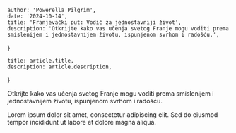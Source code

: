 
    author: 'Powerella Pilgrim',
    date: '2024-10-14',
    title: 'Franjevački put: Vodič za jednostavniji život',
    description: 'Otkrijte kako vas učenja svetog Franje mogu voditi prema smislenijem i jednostavnijem životu, ispunjenom svrhom i radošću.',
}

    title: article.title,
    description: article.description,
}


Otkrijte kako vas učenja svetog Franje mogu voditi prema smislenijem i jednostavnijem životu, ispunjenom svrhom i radošću.

Lorem ipsum dolor sit amet, consectetur adipiscing elit. Sed do eiusmod tempor incididunt ut labore et dolore magna aliqua.